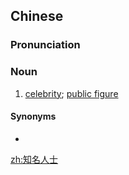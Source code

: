 ==Chinese==
{{zh-forms|type=22}}

===Pronunciation===
{{zh-pron
|m=zhīmíng rénshì
|c=zi1 ming4 jan4 si6
|cat=n
}}

===Noun===
{{zh-noun}}

# [[celebrity]]; [[public figure]]

====Synonyms====
* {{zh-l|公眾人物}}

[[zh:知名人士]]